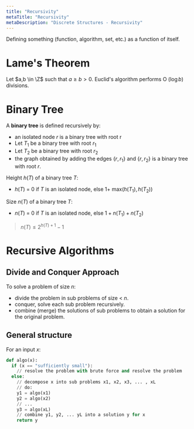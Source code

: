 ```yaml
---
title: "Recursivity"
metaTitle: "Recursivity"
metaDescription: "Discrete Structures - Recursivity"
---
```


<link
  rel="stylesheet"
  href="https://cdn.jsdelivr.net/npm/katex@0.11.0/dist/katex.min.css"
  integrity="sha384-BdGj8xC2eZkQaxoQ8nSLefg4AV4/AwB3Fj+8SUSo7pnKP6Eoy18liIKTPn9oBYNG"
  crossOrigin="anonymous"
/>

Defining something (function, algorithm, set, etc.) as a function of itself.

# Lame's Theorem

Let $a,b \in \Z$ such that $a \geq b > 0$. Euclid's algorithm performs O $(\log{b})$ divisions.

# Binary Tree 

A **binary tree** is defined recursively by:
- an isolated node $r$ is a binary tree with root r
- Let $T_1$ be a binary tree with root $r_1$
- Let $T_2$ be a binary tree with root $r_2$
- the graph obtained by adding the edges {$r, r_1$} and {$r, r_2$} is a binary tree with root $r$.

Height $h(T)$ of a binary tree $T$:
- $h(T)$ = 0 if $T$ is an isolated node, else $1 +$ max$(h(T_1), h(T_2))$

Size $n(T)$ of a binary tree $T$:
- $n(T)$ = 0 if $T$ is an isolated node, else $1+n(T_1)+n(T_2)$

> $n(T) \leq 2^{h(T) + 1} - 1$

# Recursive Algorithms

## Divide and Conquer Approach
To solve a problem of size $n$:
- divide the problem in sub problems of size < $n$.
- conquer, solve each sub problem recursively.
- combine (merge) the solutions of sub problems to obtain a solution for the original problem.

## General structure

For an input $x$:
```Python
def algo(x):
  if (x == "sufficiently small"):
    // resolve the problem with brute force and resolve the problem
  else:
    // decompose x into sub problems x1, x2, x3, ... , xL
    // do:
    y1 = algo(x1)
    y2 = algo(x2)
    // ...
    y3 = algo(xL)
    // combine y1, y2, ... yL into a solution y for x
    return y
```